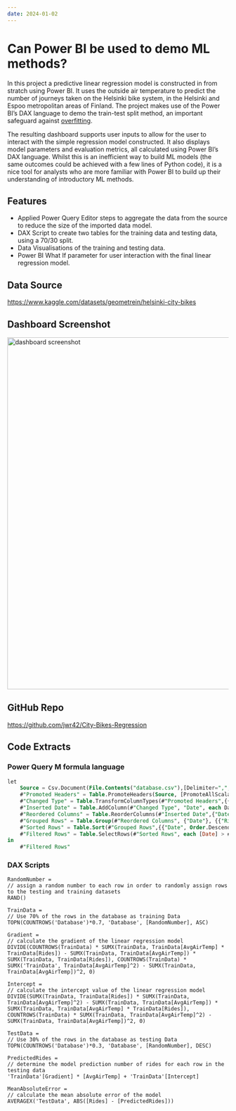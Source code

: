 ```yaml
---
date: 2024-01-02
---
```


# Can Power BI be used to demo ML methods?

In this project a predictive linear regression model is constructed in from stratch using Power BI. It uses the outside air temperature to predict the number of journeys taken on the Helsinki bike system, in the Helsinki and Espoo metropolitan areas of Finland. The project makes use of the Power BI's DAX language to demo the train-test split method, an important safeguard against [overfitting](https://en.wikipedia.org/wiki/Overfitting).  

The resulting dashboard supports user inputs to allow for the user to interact with the simple regression model constructed. It also displays model parameters and evaluation metrics, all calculated using Power BI's DAX language. Whilst this is an inefficient way to build ML models (the same outcomes could be achieved with a few lines of Python code), it is a nice tool for analysts who are more familiar with Power BI to build up their understanding of introductory ML methods. 

## Features

- Applied Power Query Editor steps to aggregate the data from the source to reduce the size of the imported data model.
- DAX Script to create two tables for the training data and testing data, using a 70/30 split.
- Data Visualisations of the training and testing data.
- Power BI What If parameter for user interaction with the final linear regression model.

## Data Source

[https://www.kaggle.com/datasets/geometrein/helsinki-city-bikes](https://www.kaggle.com/datasets/geometrein/helsinki-city-bikes)

## Dashboard Screenshot

<img src="screenshots/helsinki_bikes_dashboard.png" alt="dashboard screenshot" width="800"/>

## GitHub Repo

[https://github.com/jwr42/City-Bikes-Regression](https://github.com/jwr42/City-Bikes-Regression)

## Code Extracts

### Power Query M formula language

```sql
let
    Source = Csv.Document(File.Contents("database.csv"),[Delimiter=",", Columns=14, Encoding=65001, QuoteStyle=QuoteStyle.None]),
    #"Promoted Headers" = Table.PromoteHeaders(Source, [PromoteAllScalars=true]),
    #"Changed Type" = Table.TransformColumnTypes(#"Promoted Headers",{{"departure", type datetime}, {"return", type datetime}, {"departure_id", Int64.Type}, {"departure_name", type text}, {"return_id", Int64.Type}, {"return_name", type text}, {"distance (m)", type number}, {"duration (sec.)", Int64.Type}, {"avg_speed (km/h)", type number}, {"departure_latitude", type number}, {"departure_longitude", type number}, {"return_latitude", type number}, {"return_longitude", type number}, {"Air temperature (degC)", type number}}),
    #"Inserted Date" = Table.AddColumn(#"Changed Type", "Date", each DateTime.Date([departure]), type date),
    #"Reordered Columns" = Table.ReorderColumns(#"Inserted Date",{"Date", "departure", "return", "departure_id", "departure_name", "return_id", "return_name", "distance (m)", "duration (sec.)", "avg_speed (km/h)", "departure_latitude", "departure_longitude", "return_latitude", "return_longitude", "Air temperature (degC)"}),
    #"Grouped Rows" = Table.Group(#"Reordered Columns", {"Date"}, {{"Rides", each Table.RowCount(_), Int64.Type}, {"AvgAirTemp", each List.Average([#"Air temperature (degC)"]), type nullable number}}),
    #"Sorted Rows" = Table.Sort(#"Grouped Rows",{{"Date", Order.Descending}}),
    #"Filtered Rows" = Table.SelectRows(#"Sorted Rows", each [Date] > #date(2019, 1, 1))
in
    #"Filtered Rows"
```

### DAX Scripts

```
RandomNumber = 
// assign a random number to each row in order to randomly assign rows to the testing and training datasets
RAND()
```

```
TrainData = 
// Use 70% of the rows in the database as training Data
TOPN(COUNTROWS('Database')*0.7, 'Database', [RandomNumber], ASC)
```

```
Gradient = 
// calculate the gradient of the linear regression model
DIVIDE(COUNTROWS(TrainData) * SUMX(TrainData, TrainData[AvgAirTemp] * TrainData[Rides]) - SUMX(TrainData, TrainData[AvgAirTemp]) * SUMX(TrainData, TrainData[Rides]), COUNTROWS(TrainData) * SUMX('TrainData', TrainData[AvgAirTemp]^2) - SUMX(TrainData, TrainData[AvgAirTemp])^2, 0)
```

```
Intercept = 
// calculate the intercept value of the linear regression model
DIVIDE(SUMX(TrainData, TrainData[Rides]) * SUMX(TrainData, TrainData[AvgAirTemp]^2) - SUMX(TrainData, TrainData[AvgAirTemp]) * SUMX(TrainData, TrainData[AvgAirTemp] * TrainData[Rides]), COUNTROWS(TrainData) * SUMX(TrainData, TrainData[AvgAirTemp]^2) - SUMX(TrainData, TrainData[AvgAirTemp])^2, 0)
```

```
TestData = 
// Use 30% of the rows in the database as testing Data
TOPN(COUNTROWS('Database')*0.3, 'Database', [RandomNumber], DESC)
```

```
PredictedRides = 
// determine the model prediction number of rides for each row in the testing data
'TrainData'[Gradient] * [AvgAirTemp] + 'TrainData'[Intercept]
```

```
MeanAbsoluteError = 
// calculate the mean absolute error of the model
AVERAGEX('TestData', ABS([Rides] - [PredictedRides]))
```